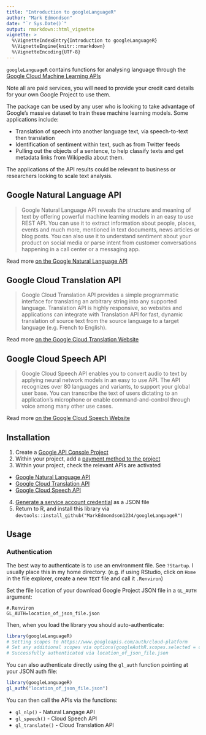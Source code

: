 ```yaml
---
title: "Introduction to googleLanguageR"
author: "Mark Edmondson"
date: "`r Sys.Date()`"
output: rmarkdown::html_vignette
vignette: >
  %\VignetteIndexEntry{Introduction to googleLanguageR}
  %\VignetteEngine{knitr::rmarkdown}
  %\VignetteEncoding{UTF-8}
---
```


`googleLanguageR` contains functions for analysing language through the [Google Cloud Machine Learning APIs](https://cloud.google.com/products/machine-learning)

Note all are paid services, you will need to provide your credit card details for your own Google Project to use them.

The package can be used by any user who is looking to take advantage of Google's massive dataset to train these machine learning models.  Some applications include:

* Translation of speech into another language text, via speech-to-text then translation
* Identification of sentiment within text, such as from Twitter feeds
* Pulling out the objects of a sentence, to help classify texts and get metadata links from Wikipedia about them.

The applications of the API results could be relevant to business or researchers looking to scale text analysis.

## Google Natural Language API

> Google Natural Language API reveals the structure and meaning of text by offering powerful machine learning models in an easy to use REST API. You can use it to extract information about people, places, events and much more, mentioned in text documents, news articles or blog posts. You can also use it to understand sentiment about your product on social media or parse intent from customer conversations happening in a call center or a messaging app. 

Read more [on the Google Natural Language API](https://cloud.google.com/natural-language)

## Google Cloud Translation API

> Google Cloud Translation API provides a simple programmatic interface for translating an arbitrary string into any supported language. Translation API is highly responsive, so websites and applications can integrate with Translation API for fast, dynamic translation of source text from the source language to a target language (e.g. French to English). 

Read more [on the Google Cloud Translation Website](https://cloud.google.com/translate)

## Google Cloud Speech API

> Google Cloud Speech API enables you to convert audio to text by applying neural network models in an easy to use API. The API recognizes over 80 languages and variants, to support your global user base. You can transcribe the text of users dictating to an application’s microphone or enable command-and-control through voice among many other use cases. 

Read more [on the Google Cloud Speech Website](https://cloud.google.com/speech-to-text)

## Installation

1. Create a [Google API Console Project](https://cloud.google.com/resource-manager/docs/creating-managing-projects)
2. Within your project, add a [payment method to the project](https://support.google.com/cloud/answer/6293589)
3. Within your project, check the relevant APIs are activated
  - [Google Natural Language API](https://console.cloud.google.com/apis/api/language.googleapis.com/overview)
  - [Google Cloud Translation API](https://console.cloud.google.com/apis/api/translate.googleapis.com/overview)
  - [Google Cloud Speech API](https://console.cloud.google.com/apis/api/speech.googleapis.com/overview)
4. [Generate a service account credential](https://cloud.google.com/storage/docs/authentication#generating-a-private-key) as a JSON file
5. Return to R, and install this library via `devtools::install_github("MarkEdmondson1234/googleLanguageR")`

## Usage

### Authentication

The best way to authenticate is to use an environment file.  See `?Startup`.  I usually place this in my home directory. (e.g. if using RStudio, click on `Home` in the file explorer, create a new `TEXT` file and call it `.Renviron`)  

Set the file location of your download Google Project JSON file in a `GL_AUTH` argument:

```
#.Renviron
GL_AUTH=location_of_json_file.json
```

Then, when you load the library you should auto-authenticate:

```r
library(googleLanguageR)
# Setting scopes to https://www.googleapis.com/auth/cloud-platform
# Set any additional scopes via options(googleAuthR.scopes.selected = c('scope1', 'scope2')) before loading library.
# Successfully authenticated via location_of_json_file.json
```

You can also authenticate directly using the `gl_auth` function pointing at your JSON auth file:

```r
library(googleLanguageR)
gl_auth("location_of_json_file.json")
```

You can then call the APIs via the functions:

* `gl_nlp()` - Natural Langage API
* `gl_speech()` - Cloud Speech API
* `gl_translate()` - Cloud Translation API

